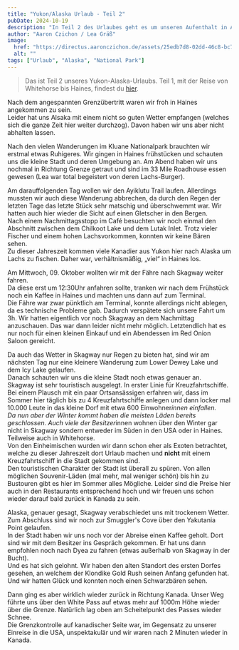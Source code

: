 ```yaml
---
title: "Yukon/Alaska Urlaub - Teil 2"
pubDate: 2024-10-19
description: "In Teil 2 des Urlaubes geht es um unseren Aufenthalt in Alaska, genauer gesagt in Haines und Skagway."
author: "Aaron Czichon / Lea Gräß"
image:
  href: "https://directus.aaronczichon.de/assets/25edb7d8-02dd-46c8-bc7e-eeeaec92a678.jpeg?quality=70&width=1600"
  alt: ""
tags: ["Urlaub", "Alaska", "National Park"]
---
```



> Das ist Teil 2 unseres Yukon-Alaska-Urlaubs. Teil 1, mit der Reise von Whitehorse bis Haines, findest du [hier](https://canada.aaronczichon.de/blog/43-yukon-alaska-part1/).

Nach dem angespannten Grenzübertritt waren wir froh in Haines angekommen zu sein.  
Leider hat uns Alsaka mit einem nicht so guten Wetter empfangen (welches sich die ganze Zeit hier weiter durchzog). Davon haben wir uns aber nicht abhalten lassen.

Nach den vielen Wanderungen im Kluane Nationalpark brauchten wir erstmal etwas Ruhigeres. Wir gingen in Haines frühstücken und schauten uns die kleine Stadt und deren Umgebung an. Am Abend haben wir uns nochmal in Richtung Grenze getraut und sind im 33 Mile Roadhouse essen gewesen (Lea war total begeistert von deren Lachs-Burger).

Am darauffolgenden Tag wollen wir den Ayiklutu Trail laufen. Allerdings mussten wir auch diese Wanderung abbrechen, da durch den Regen der letzten Tage das letzte Stück sehr matschig und überschwemmt war. Wir hatten auch hier wieder die Sicht auf einen Gletscher in den Bergen.  
Nach einem Nachmittagsstopp im Café besuchten wir noch einmal den Abschnitt zwischen dem Chilkoot Lake und dem Lutak Inlet. Trotz vieler Fischer und einem hohen Lachsvorkommen, konnten wir keine Bären sehen.  
Zu dieser Jahreszeit kommen viele Kanadier aus Yukon hier nach Alaska um Lachs zu fischen. Daher war, verhältnismäßig, „viel“ in Haines los.

Am Mittwoch, 09. Oktober wollten wir mit der Fähre nach Skagway weiter fahren.  
Da diese erst um 12:30Uhr anfahren sollte, tranken wir nach dem Frühstück noch ein Kaffee in Haines und machten uns dann auf zum Terminal.  
Die Fähre war zwar pünktlich am Terminal, konnte allerdings nicht ablegen, da es technische Probleme gab. Dadurch verspätete sich unsere Fahrt um 3h. Wir hatten eigentlich vor noch Skagway an dem Nachmittag anzuschauen. Das war dann leider nicht mehr möglich. Letztendlich hat es nur noch für einen kleinen Einkauf und ein Abendessen im Red Onion Saloon gereicht.

Da auch das Wetter in Skagway nur Regen zu bieten hat, sind wir am nächsten Tag nur eine kleinere Wanderung zum Lower Dewey Lake und dem Icy Lake gelaufen.  
Danach schauten wir uns die kleine Stadt noch etwas genauer an.  
Skagway ist sehr touristisch ausgelegt. In erster Linie für Kreuzfahrtschiffe. Bei einem Plausch mit ein paar Ortsansässigen erfahren wir, dass im Sommer hier täglich bis zu 4 Kreuzfahrtschiffe anlegen und dann locker mal 10.000 Leute in das kleine Dorf mit etwa 600 Einwohner*innen einfallen.  
Da nun aber der Winter kommt haben die meisten Läden bereits geschlossen. Auch viele der Besitzer*innen wohnen über den Winter gar nicht in Skagway sondern entweder im Süden in den USA oder in Haines. Teilweise auch in Whitehorse.  
Von den Einheimischen wurden wir dann schon eher als Exoten betrachtet, welche zu dieser Jahreszeit dort Urlaub machen und **nicht** mit einem Kreuzfahrtschiff in die Stadt gekommen sind.  
Den touristischen Charakter der Stadt ist überall zu spüren. Von allen möglichen Souvenir-Läden (mal mehr, mal weniger schön) bis hin zu Bustouren gibt es hier im Sommer alles Mögliche. Leider sind die Preise hier auch in den Restaurants entsprechend hoch und wir freuen uns schon wieder darauf bald zurück in Kanada zu sein.

Alaska, genauer gesagt, Skagway verabschiedet uns mit trockenem Wetter. Zum Abschluss sind wir noch zur Smuggler's Cove über den Yakutania Point gelaufen.  
In der Stadt haben wir uns noch vor der Abreise einen Kaffee geholt. Dort sind wir mit dem Besitzer ins Gespräch gekommen. Er hat uns dann empfohlen noch nach Dyea zu fahren (etwas außerhalb von Skagway in der Bucht).  
Und es hat sich gelohnt. Wir haben den alten Standort des ersten Dorfes gesehen, an welchem der Klondike Gold Rush seinen Anfang gefunden hat.  
Und wir hatten Glück und konnten noch einen Schwarzbären sehen.

Dann ging es aber wirklich wieder zurück in Richtung Kanada. Unser Weg führte uns über den White Pass auf etwas mehr auf 1000m Höhe wieder über die Grenze. Natürlich lag oben am Scheitelpunkt des Passes wieder Schnee.  
Die Grenzkontrolle auf kanadischer Seite war, im Gegensatz zu unserer Einreise in die USA, unspektakulär und wir waren nach 2 Minuten wieder in Kanada.
